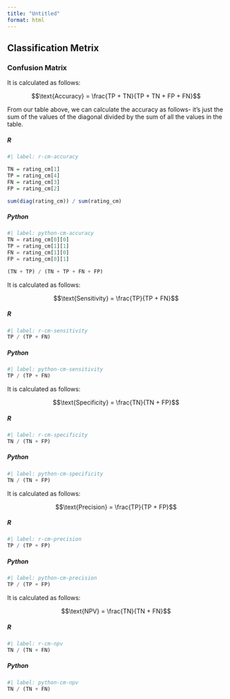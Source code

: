 ```yaml
---
title: "Untitled"
format: html
---
```


## Classification Metrix 

### Confusion Matrix
 It is calculated as follows:

$$\text{Accuracy} = \frac{TP + TN}{TP + TN + FP + FN}$$

From our table above, we can calculate the accuracy as follows- it's just the sum of the values of the diagonal divided by the sum of all the values in the table.

:::{.panel-tabset}

##### R

```r
#| label: r-cm-accuracy

TN = rating_cm[1]
TP = rating_cm[4]
FN = rating_cm[3]
FP = rating_cm[2]

sum(diag(rating_cm)) / sum(rating_cm)
```

##### Python

```python
#| label: python-cm-accuracy
TN = rating_cm[0][0]
TP = rating_cm[1][1]
FN = rating_cm[1][0]
FP = rating_cm[0][1]

(TN + TP) / (TN + TP + FN + FP)
```
:::


It is calculated as follows:

$$\text{Sensitivity} = \frac{TP}{TP + FN}$$

:::{.panel-tabset}

##### R

```r
#| label: r-cm-sensitivity
TP / (TP + FN)
```

##### Python

```python
#| label: python-cm-sensitivity
TP / (TP + FN)
```

:::


It is calculated as follows:

$$\text{Specificity} = \frac{TN}{TN + FP}$$

:::{.panel-tabset}

##### R

```r
#| label: r-cm-specificity
TN / (TN + FP)
```

##### Python

```python
#| label: python-cm-specificity
TN / (TN + FP)
```

:::


It is calculated as follows:

$$\text{Precision} = \frac{TP}{TP + FP}$$

:::{.panel-tabset}

##### R

```r
#| label: r-cm-precision
TP / (TP + FP)
```

##### Python

```python
#| label: python-cm-precision
TP / (TP + FP)
```

:::


It is calculated as follows:

$$\text{NPV} = \frac{TN}{TN + FN}$$

:::{.panel-tabset}

##### R

```r
#| label: r-cm-npv
TN / (TN + FN)
```

##### Python

```python
#| label: python-cm-npv
TN / (TN + FN)
```

:::



<!-- 

This was largely incorporated, but maybe revisit the DALEX code and other stuff.

## Model Visualizations

Using various fit metrics to assess your model's performance is critical for knowing how well it will do with new data. As good as it might be to know if it is useful, you might also want to know what is actually happening in the model. Which variables are important? How did a specific observation reach its predicted value? 

For these tasks, and many others, we can turn to visualizations to gain a better understanding of our model. Afterall, we can't really criticize something we don't understand, can we? To help us along, we are going to use `DALEX` to create **model explainers**. 

We will focus on two types of explainers: **variable importance** and **localized predictions**. We will look at them individually for regression and classification tasks.

### Regression

We are going to add some more features to our model to make it a little more interesting, check that model's performance, and then look at the **Partial Dependence Plots**, which will give us a good idea about the relationship between the features and the target. 

:::{.panel-tabset}

##### R

```r
#| label: lm-explainer-r
library(DALEX)
features = attr(model_train_reg$terms, 'term.labels')

train_explain = explain(
  model_train_reg,
  data = training_data |> select(all_of(features)), # can't have target, and will get notes about non-model features
  y = training_data$rating,
  verbose = FALSE
)

train_performance = model_performance(train_explain)

# train_performance # not shown

train_var_effect = model_profile(train_explain)
```


```r
#| label: fig-r-perf-plot
#| fig-cap: R Performance Plot

# plot(train_var_effect)
```

##### Python

```python
#| label: lm-explainer-py
import dalex as dx
import matplotlib.pyplot as plt

train_explain = dx.Explainer(
    model_train_reg, 
    data = training_data[features], 
    y = training_data.rating,
    verbose = False
)

train_performance = train_explain.model_performance()

perf_plot = train_performance.plot()
```


```python
#| label: fig-py-perf-plot
#| fig-cap: "Python Performance Plot"
perf_plot.show()
```

:::

We can see what R and Python offer us for model performance plots in @fig-r-perf-plot and @fig-py-perf-plot. We can dig into more specific information about our model, beyond just the general performance.

#### Variable Importance

As with any model, knowing which variables are important is a critical piece of information. We can use the `model_parts` function to get a sense of which variables are most important to our model. Dalex creates feature importance by assessing how a model's RMSE changes when a feature is permuted. The more the loss changes, the more important the feature!

:::{.panel-tabset}

##### R

```r
#| label: lm-var-imp-r
model_var_imp = model_parts(
  train_explain, type = "variable_importance"
)
```


```r
#| label: fig-r-var-imp
#| fig-cap: R Variable Importance Plot

plot(model_var_imp)
```

##### Python

```python
#| label: lm-var-imp-py
#| 
model_var_imp = train_explain.model_parts(
  type = "variable_importance"
)
```


```python
#| label: fig-py-var-imp
#| fig-cap: "Python Variable Importance Plot"
#| eval: false
model_var_imp.plot()
```

:::


In @fig-r-var-imp and @fig-py-var-imp, we see that `total_reviews_sc`, `length_minutes_sc`, `word_count_sc`, and `release_year_0` are the most important features in our model. Now that we know the variables that are pulling the most weight, we can turn to exploring predictions.


#### Localized Predictions

If you are every curious to see how a particular observation reached its predicted value, you can use the `predict_parts` function to get a sense of how each feature contributed to the final prediction. We will look at the second observation in our testing_data to see how it was predicted.

:::{.panel-tabset}

##### R

```r
#| label: break-down-r
break_down_plot = predict_parts(
  train_explain, 
  new_observation = testing_data[2, ], 
  type = "break_down"
)
```


```r
#| label: fig-r-break-down
#| fig-cap: "R Break Down Plot"
plot(break_down_plot)
```

##### Python

TODO: DALEX in python apparently needs a lot of hand-holding to work, and there is little evidence it works with statsmodels (no issues or examples.)

```python
#| label: break-down-py
#| eval: false


# current bug in predict_parts causes it to fail if 
# categorical/object features are used. You can either dummy code
# genre or just go without
break_down_plot = train_explain.predict_parts(
    new_observation = training_data.loc[1,features],
    type = "break_down"
)
```


```python
#| label: fig-py-break-down
#| fig-cap: "Python Break Down Plot"
#| eval: false
break_down_plot.plot()
```

:::

The Break down plots in @fig-r-break-down and @fig-py-break-down show us how each feature contributed to the final prediction for an observation. If a prediction from a model has ever surprised you, this is a great way to see how that prediction actually happened! 

#### Shap Values {#sec-model-explore-shap-values}

**Shapley values** are a way to explain the predictions made by machine learning models. They break down a prediction to show the impact of each feature. The Shapley value was originally developed in game theory to determine how much each player in a cooperative game has contributed to the total payoff of the game. You'll commonly see them used in conjunction with tree-based models, like xgboost, but they can be used with any model.

:::{.panel-tabset}

##### R

```r
#| label: shap-r
shap_plot = predict_parts(
  train_explain, 
  new_observation = testing_data, 
  type = "shap"
)
```


```r
#| label: fig-r-shap
#| fig-cap: "R Shap Plot"
plot(shap_plot)
```

##### Python

TODO: since DALEX isn't working well we might as well just use shap for most fo this stuff

```python
#| label: shap-py
#| eval: false
shap_plot = train_explain.predict_parts(
    new_observation = training_data.iloc[:1,:], 
    type = "shap"
)
```


```python
#| label: fig-py-shap
#| fig-cap: "Python Shap Plot"
#| eval: false
shap_plot.plot()
```

:::

The Shap plots in @fig-r-shap and @fig-py-shap show us how each feature contributed to the final prediction for an observation. 

### Classification

TODO: since this doesn't present any code changes and basically the model is the same, maybe just show a plot or two  and not the code, or just one unevaluated code block example

The set-up and functions are exactly the same for classification models, so we want to show you how we can also incorporate information from categorical variables into our explainers.

We'll create our explainer and then look at the **Partial Dependence Plots** for our model, but broken down by `genre`.

:::{.panel-tabset}

##### R

```r
#| label: lm-explainer-r-class
#| eval: false
train_explain = explain(
  model_train_class, 
  data = training_data[, features], 
  y = training_data$rating_good,
  verbose = FALSE
)

train_performance = model_performance(train_explain)

# train_performance # not shown

partial_model_profile = model_profile(
    train_explain, 
    features, 
    groups = "genre",
    type = "partial"
)
```


```r
#| label: fig-r-partial-plot
#| fig-cap: "R Partial Dependence Plot by Genre"
#| eval: false
plot(partial_model_profile)
```

##### Python

```python
#| label: partial-plot-py
#| eval: false
train_explain = dx.Explainer(
    model_train_class, 
    data = training_data[features], 
    y = training_data.rating_good, 
    verbose = False
)

train_performance = train_explain.model_performance()

partial_model_profile = train_explain.model_profile(
    type = "partial"
)
```


```python
#| label: fig-py-partial-plot
#| fig-cap: "Python Partial Dependence Plot"
#| eval: false
partial_model_profile.plot()
```
:::

We can see what R and Python offer us for partial dependence plots in @fig-r-partial-plot and @fig-py-partial-plot. In @fig-r-partial-plot, we see those are broken down by the different genres, allowing us to see the differences between genres.

#### Variable Importance

We can also look at the variable importance for our classification model. While it operates on the same principle of the regression model, variable importance for classification models is calculated by assessing how a model's AUC changes when a feature is permuted, as opposed to RMSE.

:::{.panel-tabset}

##### R

```r
#| label: class-var-imp
#| eval: false
model_var_imp = model_parts(train_explain, type = "variable_importance")
```


```r
#| label: fig-r-var-imp-class
#| fig-cap: "R Variable Importance Plot for Classification"
#| eval: false
plot(model_var_imp)
```

##### Python

```python
#| label: lm-var-imp-py-class
#| eval: false
model_var_imp = train_explain.model_parts(
  type = "variable_importance"
  )
```


```python
#| label: fig-py-var-imp-class
#| fig-cap: "Python Variable Importance Plot for Classification"
#| eval: false
model_var_imp.plot()
```

:::

The variable importance plots in @fig-r-var-imp-class and @fig-py-var-imp-class show us the variables that are the most globally important for making our classifications. How do those variables differ from what we saw in our linear regression model?

Since we have already seen that there isn't much difference between models with regard to producing these plots, we will leave it up to you to produce localized plots for your classification models! -->
